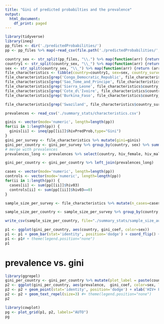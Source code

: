 ```yaml
---
title: "Gini of predicted probabilties and the prevalence"
output:
  html_document:
    df_print: paged
---
```



```r
library(tidyverse)
library(ineq)
pp_files <- dir('./predictedProbabilities/')
pp <- pp_files %>% map(~read_csv(file.path('./predictedProbabilities/', .)))

country_sex <- str_split(pp_files, "\\.") %>% map(function(arr) {return (arr[[1]])}) %>% unlist()
country1 <- str_split(country_sex, "\\_") %>% map(function(arr) {return (arr[[1]])}) %>% unlist()
sex <- str_split(country_sex, "\\_") %>% map(function(arr) {return (arr[[length(arr)]])}) %>% unlist()
file_characteristics <- tibble(country=country1, sex=sex, country_survey_sex=country_sex)
file_characteristics[grep('Congo_Democratic_Republic', file_characteristics$country_survey_sex ), 'country'] <- 'Congo_Democratic_Republic'
file_characteristics[grep('Sao_Tome_and_Principe', file_characteristics$country_survey_sex ), 'country'] <- 'Sao_Tome_and_Principe'
file_characteristics[grep('Sierra_Leone', file_characteristics$country_survey_sex ), 'country'] <- 'Sierra_Leone'
file_characteristics[grep('Cote_d\'Ivoire', file_characteristics$country_survey_sex ), 'country'] <- 'Cote_d\'Ivoire'
file_characteristics[grep('Burkina_Faso', file_characteristics$country_survey_sex ), 'country'] <- 'Burkina_Faso'

file_characteristics[grep('Swaziland', file_characteristics$country_survey_sex ), 'country'] <- 'eSwatini'

```

```r
prevalences <- read_csv('./summary_stats/characteristics.csv')
```

```r
ginis <- vector(mode='numeric', length=length(pp))
for(ii in 1:length(pp)) {
  ginis[ii] <- ineq(pp[[ii]]$hivPredProb,type="Gini")  
}
gini_per_survey <- file_characteristics %>% mutate(gini=ginis)
gini_per_country <- gini_per_survey %>% group_by(country, sex) %>% summarize(gini_coef=mean(gini))
# merge with prevalences
prevalences_long <- prevalences %>% select(country, hiv_female, hiv_male) %>% pivot_longer(cols=2:3) %>% rename(sex=name, prevalence=value) %>% mutate(sex=ifelse(sex == 'hiv_female', 'f', 'm'))

gini_per_country <- gini_per_country %>% left_join(prevalences_long)
```


```r

cases <- vector(mode='numeric', length=length(pp))
controls <- vector(mode='numeric', length=length(pp))
for(ii in 1:length(pp)) {
  cases[ii] <- sum(pp[[ii]]$hiv03)
  controls[ii] <- sum(pp[[ii]]$hiv03==0)
}

sample_size_per_survey <- file_characteristics %>% mutate(n_cases=cases, n_controls=controls)

sample_size_per_country <- sample_size_per_survey %>% group_by(country, sex) %>% summarize(n_case=sum(n_cases), n_control=sum(n_controls))

write_csv(sample_size_per_country, file="./summary_stats/sample_size_auc.csv")

```


```r
p1 <- ggplot(gini_per_country, aes(country, gini_coef, color=sex))
p1 <- p1 + geom_bar(stat='identity', position='dodge') + coord_flip() + ylab('Gini Coef. of Predicted Probability') 
p1 <- p1# + theme(legend.position="none")
p1
```


# prevalence vs. gini
```r
library(ggrepel)
gini_per_country <- gini_per_country %>% mutate(plot_label = paste(country, " (", sex, ")", sep=""))
p2 <- ggplot(gini_per_country, aes(prevalence,  gini_coef, color=sex, label=plot_label))
p2 <- p2 + geom_point(stat='identity', position='dodge') + xlab('HIV+ Prevalence') + ylab("Gini Coef. of Predicted Probability")
p2 <- p2 + geom_text_repel(size=3) #+ theme(legend.position="none")
p2
```

```r
library(cowplot)
pg <- plot_grid(p1, p2, labels="AUTO")
pg
```
